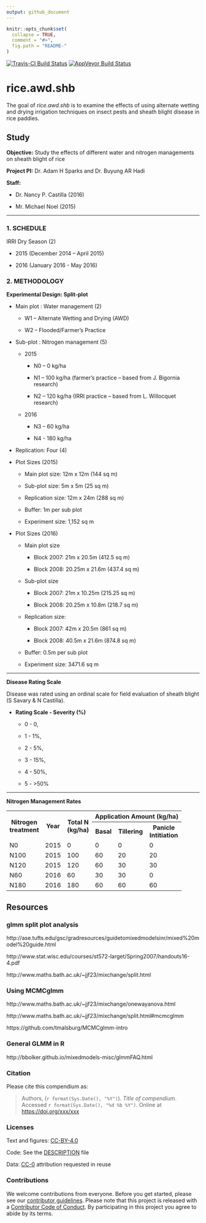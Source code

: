 ```yaml
---
output: github_document
---
```



<!-- README.md is generated from README.Rmd. Please edit that file -->

```r
knitr::opts_chunk$set(
  collapse = TRUE,
  comment = "#>",
  fig.path = "README-"
)
```
[![Travis-CI Build Status](https://travis-ci.org/phytopathology/rice_awd_pests.svg?branch=master)](https://travis-ci.org/phytopathology/rice_awd_pests)
[![AppVeyor Build Status](https://ci.appveyor.com/api/projects/status/github/phytopathology/rice_awd_pests?branch=master&svg=true)](https://ci.appveyor.com/project/phytopathology/rice_awd_pests)

# rice.awd.shb

The goal of _rice.awd.shb_ is to examine the effects of using alternate wetting and drying irrigation techniques on insect pests and sheath blight disease in rice paddies.

## Study 

**Objective:** Study the effects of different water and nitrogen managements on sheath blight of rice

**Project PI:** Dr. Adam H Sparks  and Dr. Buyung AR Hadi

**Staff:**

  * Dr. Nancy P. Castilla (2016)
  
  * Mr. Michael Noel (2015)

******

### 1. SCHEDULE

IRRI Dry Season (2)

 * 2015 (December 2014 – April 2015)
 
 * 2016 (January 2016 - May 2016)

### 2. METHODOLOGY

**Experimental Design: Split-plot**

  * Main plot : Water management (2)
  
    * W1 – Alternate Wetting and Drying (AWD)
    
    * W2 – Flooded/Farmer’s Practice
  
  * Sub-plot : Nitrogen management (5)
  
    * 2015
    
      * N0 – 0 kg/ha
      
      * N1 – 100 kg/ha (farmer’s practice – based from J. Bigornia research)
      
      * N2 – 120 kg/ha (IRRI practice – based from L. Willocquet research)
      
    * 2016
    
      * N3 – 60 kg/ha
      
      * N4 - 180 kg/ha

  * Replication: Four (4)
  
  * Plot Sizes (2015)
  
    * Main plot size: 12m x 12m (144 sq m)
    
    * Sub-plot size: 5m x 5m (25 sq m)
    
    * Replication size: 12m x 24m (288 sq m)
    
    * Buffer: 1m per sub plot
    
    * Experiment size: 1,152 sq m

  * Plot Sizes (2016)
  
    * Main plot size
    
      * Block 2007: 21m x 20.5m (412.5 sq m)
      
      * Block 2008: 20.25m x 21.6m (437.4 sq m)
      
    * Sub-plot size
    
      * Block 2007: 21m x 10.25m (215.25 sq m)
      
      * Block 2008: 20.25m x 10.8m (218.7 sq m)
      
    * Replication size:
    
      * Block 2007: 42m x 20.5m (861 sq m)
      
      * Block 2008: 40.5m x 21.6m (874.8 sq m)
      
    * Buffer: 0.5m per sub plot
    
    * Experiment size: 3471.6 sq m
    
******

**Disease Rating Scale**

Disease was rated using an ordinal scale for field evaluation of sheath blight (S Savary & N Castilla).

* **Rating Scale - Severity (%)**

    * 0 - 0,
    
    * 1 - 1%,
    
    * 2 - 5%,
    
    * 3 - 15%,
    
    * 4 - 50%,
    
    * 5 - >50%

******

**Nitrogen Management Rates**

<table width = "500">
<tr>
  <th rowspan = "2">Nitrogen<br>treatment</th>
  <th rowspan = "2">Year</th>
  <th rowspan = "2">Total N<br>(kg/ha)</th>
  <th colspan = "4">Application Amount (kg/ha)</th>
</tr>
<tr>
  <th>Basal</th>
  <th>Tillering</th>
  <th>Panicle<br>Intitiation</th>
</tr>
<tr>
  <td>N0</td>
  <td>2015</td>
  <td>0</td>
  <td>0</td>
  <td>0</td>
  <td>0</td>
</tr>
<tr>
  <td>N100</td>
  <td>2015</td>
  <td>100</td>
  <td>60</td>
  <td>20</td>
  <td>20</td>
</tr>
<tr>
  <td>N120</td>
  <td>2015</td>
  <td>120</td>
  <td>60</td>
  <td>30</td>
  <td>30</td>
</tr>
<tr>
  <td>N60</td>
  <td>2016</td>
  <td>60</td>
  <td>30</td>
  <td>30</td>
  <td>0</td>
</tr>
<tr>
  <td>N180</td>
  <td>2016</td>
  <td>180</td>
  <td>60</td>
  <td>60</td>
  <td>60</td>
</tr>
</table>

## Resources

### glmm split plot analysis

http://ase.tufts.edu/gsc/gradresources/guidetomixedmodelsinr/mixed%20model%20guide.html

http://www.stat.wisc.edu/courses/st572-larget/Spring2007/handouts16-4.pdf

http://www.maths.bath.ac.uk/~jjf23/mixchange/split.html

### Using MCMCglmm

http://www.maths.bath.ac.uk/~jjf23/mixchange/onewayanova.html

http://www.maths.bath.ac.uk/~jjf23/mixchange/split.html#mcmcglmm

https://github.com/tmalsburg/MCMCglmm-intro

### General GLMM in R

http://bbolker.github.io/mixedmodels-misc/glmmFAQ.html


### Citation

Please cite this compendium as:

> Authors, (`r format(Sys.Date(), "%Y")`). _Title of compendium_. Accessed `r format(Sys.Date(), "%d %b %Y")`. Online at <https://doi.org/xxx/xxx>

### Licenses

Text and figures:  [CC-BY-4.0](http://creativecommons.org/licenses/by/4.0/)

Code: See the [DESCRIPTION](DESCRIPTION) file

Data: [CC-0](http://creativecommons.org/publicdomain/zero/1.0/) attribution requested in reuse

### Contributions

We welcome contributions from everyone. Before you get started, please see our [contributor guidelines](CONTRIBUTING.md). Please note that this project is released with a [Contributor Code of Conduct](CONDUCT.md). By participating in this project you agree to abide by its terms.
